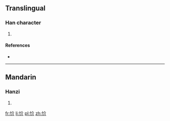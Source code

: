 ==Translingual==

===Han character===
{{Han char|rn=61|rad=心|as=04|sn=7|four=|canj=心人中中 (POLL)}}

# {{defn|Han|sort=心04}}

====References====
* {{Han ref|kx=0377.210|dkj=10360|dj=0705.070|hdz=42277.080|uh=5FE6|ud=24550}}

----

==Mandarin==

===Hanzi===
{{cmn-hanzi|pin=[[yè]] ([[ye4]])|wg=yeh<sup>4</sup>}}

# {{defn|lang=cmn|sort=心04}}

[[fr:忦]]
[[li:忦]]
[[pl:忦]]
[[zh:忦]]